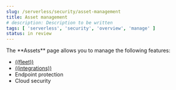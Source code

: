```yaml
---
slug: /serverless/security/asset-management
title: Asset management
# description: Description to be written
tags: [ 'serverless', 'security', 'overview', 'manage' ]
status: in review
---
```


<DocBadge template="technical preview" />
The **Assets** page allows you to manage the following features:

* [((fleet))](((fleet-guide))/manage-agents-in-fleet.html)
* [((integrations))](((fleet-guide))/integrations.html)
* <DocLink slug="/serverless/security/manage-endpoint-protection">Endpoint protection</DocLink>
* <DocLink slug="/serverless/security/cloud-native-security-overview">Cloud security</DocLink>
